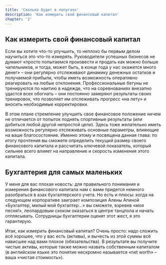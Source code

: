 ```yaml
---
title: 'Сколько будет в попугаях'
description: 'Как измерить свой финансовый капитал'
chapter: '2'
---
```


## Как измерить свой финансовый капитал

Если вы хотите что-то улучшить, то неплохо бы первым делом научиться это что-то измерять. Руководители успешных бизнесов не думают «просто попытаемся произвести и продать как можно больше чапельников, и тогда, может быть, в конце года у нас окажется много денег» – они регулярно отслеживают динамику денежных остатков и получаемой прибыли, чтобы иметь возможность оперативно реагировать на любые отклонения. Профессиональные бегуны не тренируются по наитию в надежде, что на соревнованиях внезапно удастся всех обогнать – они постоянно замеряют результаты своих тренировок, что позволяет им отслеживать прогресс «на лету» и вносить необходимые корректировки.

В этом плане стремление улучшить свое финансовое положение ничем не отличается от попыток поднять спортивные результаты (или добиться любой другой непростой цели). Здесь тоже желательно иметь возможность регулярно отслеживать основные параметры, влияющие на ваше благосостояние. Именно этому и посвящена данная глава: по итогу прочтения вы сможете определить текущий размер своего финансового капитала и рассчитать ключевой показатель, который сильнее всего влияет на направление и скорость изменения этого капитала.

## Бухгалтерия для самых маленьких

У меня для вас плохая новость: для правильного понимания и измерения финансового капитала нам с вами придется немного разобраться в азах бухгалтерского учета. Но есть и плюсы: когда на следующем корпоративе заиграет композиция Алены Апиной «Бухгалтер, милый мой бухгалтер…» вы сможете, взревев «моя песня!», леопардовым скоком оказаться в центре танцпола и начать отплясывать. Сотрудницы бухгалтерии оценят этот жест, я это гарантирую.

Итак, как измерить финансовый капитал? Очень просто: надо сложить всё хорошее, что у вас есть (активы), и вычесть из этой суммы всё нависшее над вами плохое (обязательства). В результате вы получите чистые активы, которые также можно назвать собственным капиталом (в английском языке это понятие нескромно называется «net worth» – ваша «чистая стоимость»).
